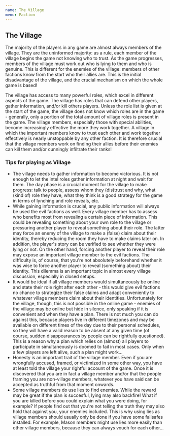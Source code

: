 ```yaml
---
name: The Village
menu: Faction
---
```


## The Village

The majority of the players in any game are almost always members of the
village. They are the uninformed majority: as a rule, each member of the
village begins the game not knowing who to trust. As the game
progresses, members of the village must work out who is lying to them
and who is genuine. This is different for the enemies of the village:
members of other factions know from the start who their allies are. This
is the initial disadvantage of the village, and the crucial mechanism on
which the whole game is based\!

The village has access to many powerful roles, which excel in different
aspects of the game. The village has roles that can defend other
players, gather information, and/or kill others players. Unless the role
list is given at the start of the game, the village does not know which
roles are in the game - generally, only a portion of the total amount of
village roles is present in the game. The village members, especially
those with special abilities, become increasingly effective the more
they work together. A village in which the important members know to
trust each other and work together effectively is nearly unstoppable by
any other faction. It is therefore crucial that the village members work
on finding their allies before their enemies can kill them and/or
cunningly infiltrate their ranks\!

### Tips for playing as Village

  - The village needs to gather information to become victorious. It is
    not enough to let the intel roles gather information at night and
    wait for them. The day phase is a crucial moment for the village to
    make progress: talk to people, assess whom they (dis)trust and why,
    what (kind of) role they have, what they think is a good strategy
    for the game in terms of lynching and role reveals, etc.
  - While gaining information is crucial, any public information will
    always be used the evil factions as well. Every village member has
    to assess who benefits most from revealing a certain piece of
    information. This could be revealing something about your own role
    to the village or pressuring another player to reveal something
    about their role. The latter may force an enemy of the village to
    make a (false) claim about their identity, thereby reducing the room
    they have to make claims later on. In addition, the player's story
    can be verified to see whether they were lying or not. On the other
    hand, forcing another player to reveal their role may expose an
    important village member to the evil factions. The difficulty is, of
    course, that you're not absolutely beforehand whether it was wise to
    force another player to reveal (something about) their identity.
    This dilemma is an important topic in almost every village
    discussion, especially in closed setups.
  - It would be ideal if all village members would simultaneously be
    online and state their role right after each other - this would give
    evil factions no chance to strategize their false claims and adapt
    conveniently to whatever village members claim about their
    identities. Unfortunately for the village, though, this is not
    possible in the online game - enemies of the village may be online
    but hide in silence, only speaking if it is convenient and when they
    have a plan. There is not much you can do against this, because
    players live in different timezones and may be available on
    different times of the day due to their personal schedules, so they
    will have a valid reason to be absent at any given time (of course,
    sudden disappearances by people can be rightfully questioned). This
    is a reason why a plan which relies on (almost) all players to
    participate in simultaneously is doomed to fail in most cases. Only
    when a few players are left alive, such a plan might work...
  - Honesty is an important trait of the village member. Even if you are
    wrongfully accused, framed, or victimized in some other way, you
    have at least told the village your rightful account of the game.
    Once it is discovered that you are in fact a village member and/or
    that the people framing you are non-village members, whatever you
    have said can be accepted as truthful from that moment onwards.
  - Some village members do use lies to find enemies. While the reward
    may be great if the plan is succesful, lying may also backfire\!
    What if you are killed before you could explain what you were doing,
    for example? If people find out that you're not telling the truth
    they may also hold that against you, your enemies included. This is
    why using lies as village members should usually only be done if you
    have some failsafes installed. For example, Mason members might use
    lies more easily than other village members, because they can always
    vouch for each other...
